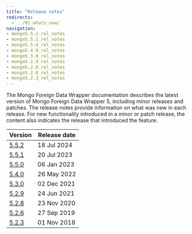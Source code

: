 ```yaml
---
title: "Release notes"
redirects:
  - ../01_whats_new/
navigation:
- mongo5.5.2_rel_notes
- mongo5.5.1_rel_notes
- mongo5.5.0_rel_notes
- mongo5.4.0_rel_notes
- mongo5.3.0_rel_notes
- mongo5.2.9_rel_notes
- mongo5.2.8_rel_notes
- mongo5.2.6_rel_notes
- mongo5.2.3_rel_notes
---
```


The Mongo Foreign Data Wrapper documentation describes the latest version of Mongo Foreign Data Wrapper 5, including minor releases and patches. The release notes provide information on what was new in each release. For new functionality introduced in a minor or patch release, the content also indicates the release that introduced the feature.

| Version                       | Release date | 
| ----------------------------- | ------------ | 
| [5.5.2](mongo5.5.2_rel_notes) | 18 Jul 2024 |
| [5.5.1](mongo5.5.1_rel_notes) | 20 Jul 2023 |
| [5.5.0](mongo5.5.0_rel_notes) | 06 Jan 2023 |
| [5.4.0](mongo5.4.0_rel_notes) | 26 May 2022 | 
| [5.3.0](mongo5.3.0_rel_notes) | 02 Dec 2021 |
| [5.2.9](mongo5.2.9_rel_notes) | 24 Jun 2021 |
| [5.2.8](mongo5.2.8_rel_notes) | 23 Nov 2020 |
| [5.2.6](mongo5.2.8_rel_notes) | 27 Sep 2019 |
| [5.2.3](mongo5.2.8_rel_notes) | 01 Nov 2018 |


